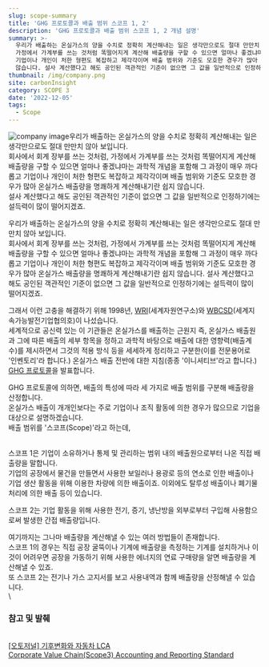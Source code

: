 ```yaml
---
slug: scope-summary
title: 'GHG 프로토콜과 배출 범위 스코프 1, 2'
description: 'GHG 프로토콜과 배출 범위 스코프 1, 2 개념 설명'
summary: >-
  우리가 배출하는 온실가스의 양을 수치로 정확히 계산해내는 일은 생각만으로도 절대 만만치 않아 보입니다. 회사에서 회계 장부를 쓰는 것처럼,
  가정에서 가계부를 쓰는 것처럼 똑떨어지게 계산해 배출량을 구할 수 있으면 얼마나 좋겠냐마는 과학적 개념을 포함해 그 과정이 매우 까다롭고
  기업이나 개인이 처한 형편도 복잡하고 제각각이며 배출 범위와 기준도 모호한 경우가 많아 온실가스 배출량을 명쾌하게 계산해내기란 쉽지
  않습니다. 설사 계산했다고 해도 공인된 객관적인 기준이 없으면 그 값을 일반적으로 인정하기에는 설득력이 많이 떨어지겠죠.
thumbnail: /img/company.png
site: carbonInsight
category: SCOPE 3
date: '2022-12-05'
tags:
  - Scope
---
```


![company image ](/img/company.png "기업 활동을 위해 사용한 전기, 증기, 냉난방을 외부로부터 구입해 사용함으로써 발생하는 간접 배출량을 '스코프 2'라고 한다. 이미지 출처: 픽사베아")우리가 배출하는 온실가스의 양을 수치로 정확히 계산해내는 일은 생각만으로도 절대 만만치 않아 보입니다. \
회사에서 회계 장부를 쓰는 것처럼, 가정에서 가계부를 쓰는 것처럼 똑떨어지게 계산해 배출량을 구할 수 있으면 얼마나 좋겠냐마는 과학적 개념을 포함해 그 과정이 매우 까다롭고 기업이나 개인이 처한 형편도 복잡하고 제각각이며 배출 범위와 기준도 모호한 경우가 많아 온실가스 배출량을 명쾌하게 계산해내기란 쉽지 않습니다. \
설사 계산했다고 해도 공인된 객관적인 기준이 없으면 그 값을 일반적으로 인정하기에는 설득력이 많이 떨어지겠죠.

우리가 배출하는 온실가스의 양을 수치로 정확히 계산해내는 일은 생각만으로도 절대 만만치 않아 보입니다. \
회사에서 회계 장부를 쓰는 것처럼, 가정에서 가계부를 쓰는 것처럼 똑떨어지게 계산해 배출량을 구할 수 있으면 얼마나 좋겠냐마는 과학적 개념을 포함해 그 과정이 매우 까다롭고 기업이나 개인이 처한 형편도 복잡하고 제각각이며 배출 범위와 기준도 모호한 경우가 많아 온실가스 배출량을 명쾌하게 계산해내기란 쉽지 않습니다. 설사 계산했다고 해도 공인된 객관적인 기준이 없으면 그 값을 일반적으로 인정하기에는 설득력이 많이 떨어지겠죠.

그래서 이런 고충을 해결하기 위해 1998년, [WRI](https://www.wri.org/)(세계자원연구소)와 [WBCSD](https://www.wbcsd.org/)(세계지속가능발전기업협의호)이 나섰습니다.\
세계적으로 공신력 있는 이 기관들은 온실가스를 배출하는 근원지 즉, 온실가스 배출원과 그에 따른 배출의 세부 항목을 정하고 과학적 바탕으로 배출에 대한 영향력(배출계수)를 제시하면서 그것의 적용 방식 등을 세세하게 정리하고 구분한(이를 전문용어로 '인벤토리'라 합니다.) 온실가스 배출 전반에 대한 지침(종종 '이니셔티브'라고 합니다.) [GHG 프로토콜](https://ghgprotocol.org/)을 발표합니다.

GHG 프로토콜에 의하면, 배출의 특성에 따라 세 가지로 배출 범위를 구분해 배출량을 산정합니다.\
온실가스 배출이 개개인보다는 주로 기업이나 조직 활동에 의한 경우가 많으므로 기업을 대상으로 설명하겠습니다.\
배출 범위를 '스코프(Scope)'라고 하는데,

\
스코프 1은 기업이 소유하거나 통제 및 관리하는 범위 내의 배출원으로부터 나온 직접 배출량을 말합니다. \
기업의 공장에서 물건을 만들면서 사용한 보일러나 용광로 등의 연소로 인한 배출이나 기업 생산 활동을 위해 이용한 차량에 의한 배출이죠. 이외에도 탈루성 배출이나 폐기물 처리에 의한 배출 등이 있습니다.

스코프 2는 기업 활동을 위해 사용한 전기, 증기, 냉난방을 외부로부터 구입해 사용함으로써 발생한 간접 배출량입니다.

여기까지는 그나마 배출량을 계산해낼 수 있는 여러 방법들이 존재합니다. \
스코프 1의 경우는 직접 공장 굴뚝이나 기계에 배출량을 측정하는 기계를 설치하거나 이것이 어려우면 공장을 가동하기 위해 사용한 에너지의 연료 구매량을 알면 배출량을 계산해낼 수 있죠. \
또 스코프 2는 전기나 가스 고지서를 보고 사용내역과 함께 배출량을 산정해낼 수 있습니다.\
\


### &#x20;참고 및 발췌

\
[\[오토저널\] 기후변화와 자동차 LCA](https://m.post.naver.com/viewer/postView.nhn?volumeNo=31923380\&memberNo=32414000)\
[Corporate Value Chain(Scope3) Accounting and Reporting Standard](https://ghgprotocol.org/corporate-value-chain-scope-3-standard)

